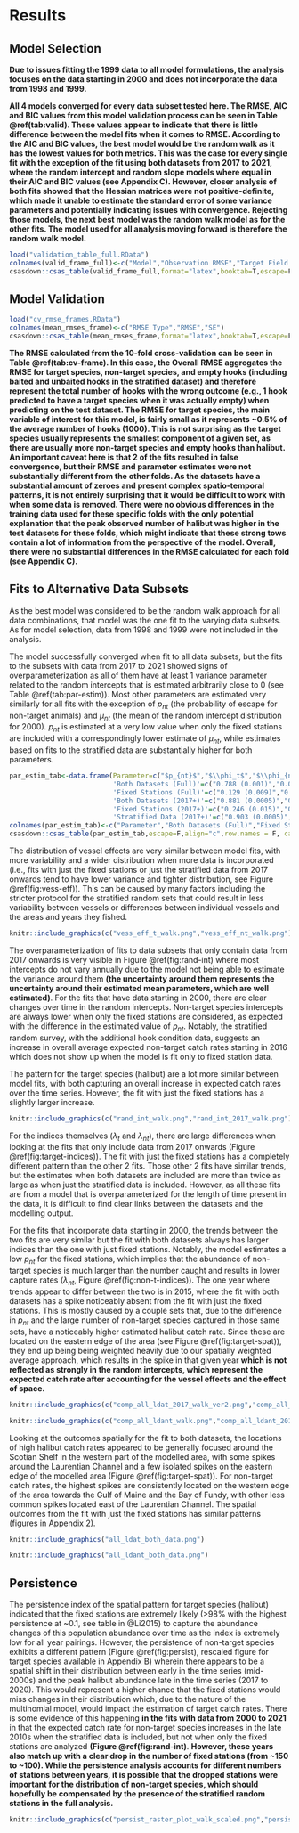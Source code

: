 # Results

## Model Selection

**Due to issues fitting the 1999 data to all model formulations, the analysis focuses on the data starting in 2000 and does not incorporate the data from 1998 and 1999.**

**All 4 models converged for every data subset tested here. The RMSE, AIC and BIC values from this model validation process can be seen in Table \@ref(tab:valid). These values appear to indicate that there is little difference between the model fits when it comes to RMSE. According to the AIC and BIC values, the best model would be the random walk as it has the lowest values for both metrics. This was the case for every single fit with the exception of the fit using both datasets from 2017 to 2021, where the random intercept and random slope models where equal in their AIC and BIC values (see Appendix C). However, closer analysis of both fits showed that the Hessian matrices were not positive-definite, which made it unable to estimate the standard error of some variance parameters and potentially indicating issues with convergence. Rejecting those models, the next best model was the random walk model as for the other fits. The model used for all analysis moving forward is therefore the random walk model.**

```r
load("validation_table_full.RData")
colnames(valid_frame_full)<-c("Model","Observation RMSE","Target Field RMSE", "Non-Target Field RMSE", "AIC", "BIC")
csasdown::csas_table(valid_frame_full,format="latex",booktab=T,escape=F,align="c",row.names = F, caption = "Outputs for model selection approaches when fiting random walk model to both datasets from 2000 to 2021, including root mean squared errors (RMSE), Akaike Information Criterion (AIC) and Bayesian Information Criterion (BIC).",font_size=9)
```

## Model Validation

```r
load("cv_rmse_frames.RData")
colnames(mean_rmses_frame)<-c("RMSE Type","RMSE","SE")
csasdown::csas_table(mean_rmses_frame,format="latex",booktab=T,escape=F,align="c",row.names = F, caption = "RMSE (in predicted numbers) and RMSE standard error obtained from 10-fold cross-validation output using the random walk model to both datasets from 2000 to 2021",font_size=9)
```

**The RMSE calculated from the 10-fold cross-validation can be seen in Table \@ref(tab:cv-frame). In this case, the Overall RMSE aggregates the RMSE for target species, non-target species, and empty hooks (including baited and unbaited hooks in the stratified dataset) and therefore represent the total number of hooks with the wrong outcome (e.g., 1 hook predicted to have a target species when it was actually empty) when predicting on the test dataset. The RMSE for target species, the main variable of interest for this model, is fairly small as it represents ~0.5% of the average number of hooks (1000). This is not surprising as the target species usually represents the smallest component of a given set, as there are usually more non-target species and empty hooks than halibut. An important caveat here is that 2 of the fits resulted in false convergence, but their RMSE and parameter estimates were not substantially different from the other folds. As the datasets have a substantial amount of zeroes and present complex spatio-temporal patterns, it is not entirely surprising that it would be difficult to work with when some data is removed. There were no obvious differences in the training data used for these specific folds with the only potential explanation that the peak observed number of halibut was higher in the test datasets for these folds, which might indicate that these strong tows contain a lot of information from the perspective of the model. Overall, there were no substantial differences in the RMSE calculated for each fold (see Appendix C).**

## Fits to Alternative Data Subsets

As the best model was considered to be the random walk approach for all data combinations, that model was the one fit to the varying data subsets. As for model selection, data from 1998 and 1999 were not included in the analysis.

The model successfully converged when fit to all data subsets, but the fits to the subsets with data from 2017 to 2021 showed signs of overparameterization as all of them have at least 1 variance parameter related to the random intercepts that is estimated arbitrarily close to 0 (see Table \@ref(tab:par-estim)). Most other parameters are estimated very similarly for all fits with the exception of $p_{nt}$ (the probability of escape for non-target animals) and $\mu_{nt}$ (the mean of the random intercept distribution for 2000). $p_{nt}$ is estimated at a very low value when only the fixed stations are included with a correspondingly lower estimate of $\mu_{nt}$, while estimates based on fits to the stratified data are substantially higher for both parameters. 

```r

par_estim_tab<-data.frame(Parameter=c("$p_{nt}$","$\\phi_t$","$\\phi_{nt}$","$\\sigma_t$","$\\sigma_{nt}$","$\\sigma_{vess,t}$","$\\sigma_{vess,nt}$","$\\sigma_{int,t}$","$\\sigma_{int,nt}$","$\\mu_{t}$","$\\mu_{nt}$"),
                          'Both Datasets (Full)'=c("0.788 (0.001)","0.050 (0.002)","0.048 (0.001)","1.619 (0.032)","1.915 (0.030)","0.760 (0.099)","0.882 (0.091)","0.114 (0.038)","0.293 (0.074)","-12.590 (0.221)","-7.531 (0.384)"),
                          'Fixed Stations (Full)'=c("0.129 (0.009)","0.053 (0.002)","0.060 (0.002)","1.468 (0.032)","1.599 (0.029)","0.601 (0.083)","0.744 (0.088)","0.185 (0.048)","0.078 (0.058)","-12.866 (0.264)","-9.432 (0.202)"),
                          'Both Datasets (2017+)'=c("0.881 (0.0005)","0.054 (0.005)","0.015 (0.002)","1.956 (0.085)","1.493 (0.038)","0.735 (0.228)","0.746 (0.108)","0.0003 (0.043)","0.158 (0.119)","-12.012 (0.181)","-6.319 (0.225)"),
                          'Fixed Stations (2017+)'=c("0.246 (0.015)","0.060 (0.007)","0.046 (0.005)","1.408 (0.080)","1.582 (0.074)","0.485 (0.174)","0.748 (0.187)","0.00010 (0.083)","0.233 (0.220)","-11.133 (0.174)", "-9.559 (0.381)"),
                          'Stratified Data (2017+)'=c("0.903 (0.0005)","0.058 (0.007)","0.051 (0.005)","1.985 (0.101)","0.885 (0.029)","0.505 (0.214)","0.624 (0.092)","0.00005 (0.030)","0.0002 (0.038)","-12.262 (0.164)","-6.015 (0.117)"))
colnames(par_estim_tab)<-c("Parameter","Both Datasets (Full)","Fixed Stations (Full)", "Both Datasets (2017+)","Fixed Station (2017+)","Stratified Data (2017+)")
csasdown::csas_table(par_estim_tab,escape=F,align="c",row.names = F, caption = "Estimated values of parameter for each different model fit with standard error in parentheses.",format="latex",font=7)

```

The distribution of vessel effects are very similar between model fits, with more variability and a wider distribution when more data is incorporated (i.e., fits with just the fixed stations or just the stratified data from 2017 onwards tend to have lower variance and tighter distribution, see Figure \@ref(fig:vess-eff)). This can be caused by many factors including the stricter protocol for the stratified random sets that could result in less variability between vessels or differences between individual vessels and the areas and years they fished.

```r
knitr::include_graphics(c("vess_eff_t_walk.png","vess_eff_nt_walk.png"))
```

The overparameterization of fits to data subsets that only contain data from 2017 onwards is very visible in Figure \@ref(fig:rand-int) where most intercepts do not vary annually due to the model not being able to estimate the variance around them **(the uncertainty around them represents the uncertainty around their estimated mean parameters, which are well estimated)**. For the fits that have data starting in 2000, there are clear changes over time in the random intercepts. Non-target species intercepts are always lower when only the fixed stations are considered, as expected with the difference in the estimated value of $p_{nt}$. Notably, the stratified random survey, with the additional hook condition data, suggests an increase in overall average expected non-target catch rates starting in 2016 which does not show up when the model is fit only to fixed station data. 

The pattern for the target species (halibut) are a lot more similar between model fits, with both capturing an overall increase in expected catch rates over the time series. However, the fit with just the fixed stations has a slightly larger increase.

```r
knitr::include_graphics(c("rand_int_walk.png","rand_int_2017_walk.png"))
```

For the indices themselves ($\lambda_t$ and $\lambda_{nt}$), there are large differences when looking at the fits that only include data from 2017 onwards (Figure \@ref(fig:target-indices)). The fit with just the fixed stations has a completely different pattern than the other 2 fits. Those other 2 fits have similar trends, but the estimates when both datasets are included are more than twice as large as when just the stratified data is included. However, as all these fits are from a model that is overparameterized for the length of time present in the data, it is difficult to find clear links between the datasets and the modelling output.

For the fits that incorporate data starting in 2000, the trends between the two fits are very similar but the fit with both datasets always has larger indices than the one with just fixed stations. Notably, the model estimates a low $p_{nt}$ for the fixed stations, which implies that the abundance of non-target species is much larger than the number caught and results in lower capture rates ($\lambda_{nt}$, Figure \@ref(fig:non-t-indices)). The one year where trends appear to differ between the two is in 2015, where the fit with both datasets has a spike noticeably absent from the fit with just the fixed stations. This is mostly caused by a couple sets that, due to the difference in $p_{nt}$ and the large number of non-target species captured in those same sets, have a noticeably higher estimated halibut catch rate. Since these are located on the eastern edge of the area (see Figure \@ref(fig:target-spat)), they end up being being weighted heavily due to our spatially weighted average approach, which results in the spike in that given year **which is not reflected as strongly in the random intercepts, which represent the expected catch rate after accounting for the vessel effects and the effect of space.**

```r
knitr::include_graphics(c("comp_all_ldat_2017_walk_ver2.png","comp_all_ldat_walk_ver2.png"))
```


```r
knitr::include_graphics(c("comp_all_ldant_walk.png","comp_all_ldant_2017_walk.png"))
```


Looking at the outcomes spatially for the fit to both datasets, the locations of high halibut catch rates appeared to be generally focused around the Scotian Shelf in the western part of the modelled area, with some spikes around the Laurentian Channel and a few isolated spikes on the eastern edge of the modelled area (Figure \@ref(fig:target-spat)). For non-target catch rates, the highest spikes are consistently located on the western edge of the area towards the Gulf of Maine and the Bay of Fundy, with other less common spikes located east of the Laurentian Channel. The spatial outcomes from the fit with just the fixed stations has similar patterns (figures in Appendix 2).

```r
knitr::include_graphics("all_ldat_both_data.png")
```

```r
knitr::include_graphics("all_ldant_both_data.png")
```

## Persistence

The persistence index of the spatial pattern for target species (halibut) indicated that the fixed stations are extremely likely (>98% with the highest persistence at ~0.1, see table in @Li2015) to capture the abundance changes of this population abundance over time as the index is extremely low for all year pairings. However, the persistence of non-target species exhibits a different pattern (Figure \@ref(fig:persist), rescaled figure for target species available in Appendix B) wherein there appears to be a spatial shift in their distribution between early in the time series (mid-2000s) and the peak halibut abundance late in the time series (2017 to 2020). This would represent a higher chance that the fixed stations would miss changes in their distribution which, due to the nature of the multinomial model, would impact the estimation of target catch rates. There is some evidence of this happening **in the fits with data from 2000 to 2021** in that the expected catch rate for non-target species increases in the late 2010s when the stratified data is included, but not when only the fixed stations are analyzed **(Figure \@ref(fig:rand-int)**. **However, these years also match up with a clear drop in the number of fixed stations (from ~150 to ~100). While the persistence analysis accounts for different numbers of stations between years, it is possible that the dropped stations were important for the distribution of non-target species, which should hopefully be compensated by the presence of the stratified random stations in the full analysis.**

```r
knitr::include_graphics(c("persist_raster_plot_walk_scaled.png","persist_nt_raster_plot_walk.png"))
```


